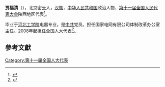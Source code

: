 '''贾福清'''（{{bd|1957年||}}），北京密云人，[[汉族|汉族]]，[[中华人民共和国|中华人民共和国]]政治人物、[[第十一届全国人民代表大会|第十一届全国人民代表大会]]陕西地区代表<ref>{{cite web|author=新华网|title=第十一届全国人大代表|url=http://news.xinhuanet.com/ziliao/2008-03/03/content_7708230.htm?node=36628|publisher=新华网|accessdate=2014-01-07|archive-date=2014-01-10|archive-url=https://web.archive.org/web/20140110211415/http://news.xinhuanet.com/ziliao/2008-03/03/content_7708230.htm?node=36628|dead-url=no}}</ref>。

毕业于[[河北工学院|河北工学院]]电器专业，是[[中共|中共]]党员。担任国家电网有限公司体制改革办公室主任。2008年起担任全国人大代表<ref>{{cite news|title=全国人大代表信息-贾福清|url=http://210.82.31.1:8084/delegate/viewDelegate.action?dbid=112499|accessdate=2013-04-05|newspaper=全国人大网|archive-url=https://web.archive.org/web/20140528014734/http://www.npc.gov.cn/delegate/viewDelegate.action?dbid=112499|archive-date=2014-05-28|dead-url=yes}}</ref>。

==參考文獻==
{{reflist}}
[[Category:第十一届全国人大代表|Category:第十一届全国人大代表]]